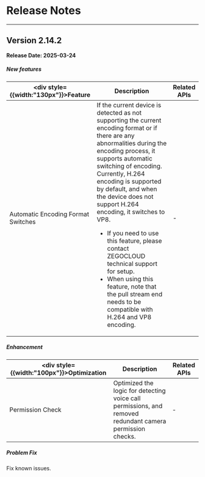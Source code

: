 # Release Notes

---

## Version 2.14.2

**Release Date: 2025-03-24**

<h5>New features</h5>

| <div style={{width:"130px"}}>Feature</div>  | Description | Related APIs |
| ------------------------------  | ---- | ----- |
| Automatic Encoding Format Switches | If the current device is detected as not supporting the current encoding format or if there are any abnormalities during the encoding process, it supports automatic switching of encoding. Currently, H.264 encoding is supported by default, and when the device does not support H.264 encoding, it switches to VP8. <Note title="Note"><ul><li>If you need to use this feature, please contact ZEGOCLOUD technical support for setup.</li><li>When using this feature, note that the pull stream end needs to be compatible with H.264 and VP8 encoding.</li></ul></Note>| - |

<h5>Enhancement</h5>

| <div style={{width:"100px"}}>Optimization</div>  | Description | Related APIs |
| -----  | ---- | ----- |
| Permission Check | Optimized the logic for detecting voice call permissions, and removed redundant camera permission checks. | - |

<h5>Problem Fix</h5>

Fix known issues.